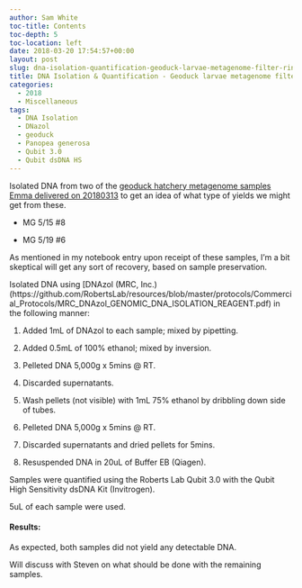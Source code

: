 ```yaml
---
author: Sam White
toc-title: Contents
toc-depth: 5
toc-location: left
date: 2018-03-20 17:54:57+00:00
layout: post
slug: dna-isolation-quantification-geoduck-larvae-metagenome-filter-rinses
title: DNA Isolation & Quantification - Geoduck larvae metagenome filter rinses
categories:
  - 2018
  - Miscellaneous
tags:
  - DNA Isolation
  - DNazol
  - geoduck
  - Panopea generosa
  - Qubit 3.0
  - Qubit dsDNA HS
---
```


Isolated DNA from two of the [geoduck hatchery metagenome samples Emma delivered on 20180313](https://robertslab.github.io/sams-notebook/posts/2018/2018-03-13-samples-received-geoduck-larvae-metagenome-filter-rinses/) to get an idea of what type of yields we might get from these.





  * MG 5/15 #8


  * MG 5/19 #6



As mentioned in my notebook entry upon receipt of these samples, I'm a bit skeptical will get any sort of recovery, based on sample preservation.

Isolated DNA using [DNAzol (MRC, Inc.)(https://github.com/RobertsLab/resources/blob/master/protocols/Commercial_Protocols/MRC_DNAzol_GENOMIC_DNA_ISOLATION_REAGENT.pdf) in the following manner:





  1. Added 1mL of DNAzol to each sample; mixed by pipetting.


  2. Added 0.5mL of 100% ethanol; mixed by inversion.


  3. Pelleted DNA 5,000g x 5mins @ RT.


  4. Discarded supernatants.


  5. Wash pellets (not visible) with 1mL 75% ethanol by dribbling down side of tubes.


  6. Pelleted DNA 5,000g x 5mins @ RT.


  7. Discarded supernatants and dried pellets for 5mins.


  8. Resuspended DNA in 20uL of Buffer EB (Qiagen).



Samples were quantified using the Roberts Lab Qubit 3.0 with the Qubit High Sensitivity dsDNA Kit (Invitrogen).

5uL of each sample were used.



#### Results:



As expected, both samples did not yield any detectable DNA.

Will discuss with Steven on what should be done with the remaining samples.
